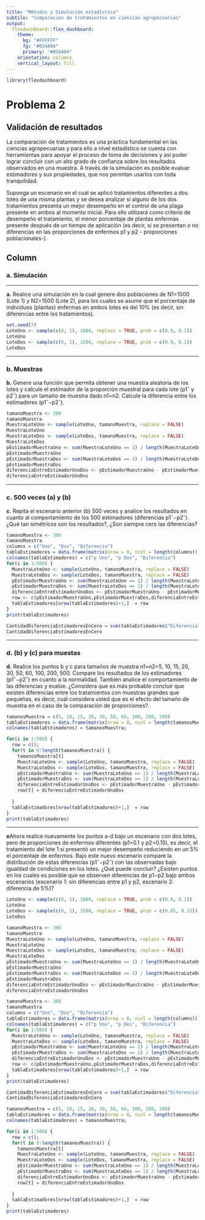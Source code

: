 ```yaml
---
title: "Métodos y Simulación estadística"
subtile: "Comparación de tratamientos en ciencias agropecuarias"
output: 
  flexdashboard::flex_dashboard:
    theme:
      bg: "#FFFFFF"
      fg: "#034A94" 
      primary: "#034A94" 
    orientation: columns
    vertical_layout: fill
---
```


```r
library(flexdashboard)
```

<h1>Problema 2</h1>


<h2>Validación de resultados</h2>


<p>La comparación de tratamientos es una práctica fundamental en las ciencias agropecuarias y para ello a nivel estadístico se cuenta con herramientas para apoyar el proceso de toma de decisiones y así poder lograr concluir con un alto grado de confianza sobre los resultados observados en una muestra. A través de la simulación es posible evaluar estimadores y sus propiedades, que nos permitan usarlos con toda tranquilidad.</p>

<p>Suponga un escenario en el cual se aplicó tratamientos diferentes a dos lotes de una misma plantas y se desea analizar si alguno de los dos tratamientos presenta un mejor desempeño en el control de una plaga presente en ambos al momento inicial. Para ello utilizará como criterio de desempeño el tratamiento, el menor porcentaje de plantas enfermas presente después de un tiempo de aplicación (es decir, si se presentan o no diferencias en las proporciones de enfermos p1 y p2 - proporciones poblacionales-).</p>

Column {data-width=700 .tabset}
-----------------------------------------------------------------------
### a. Simulación
<hr>
<strong>a.</strong> Realice una simulación en la cual genere dos poblaciones de N1=1000 (Lote 1) y N2=1500 (Lote 2), para los cuales se asume que el porcentaje de individuos (plantas) enfermas en ambos lotes es del 10% (es decir, sin diferencias entre los tratamientos).


```r
set.seed(7)
LoteUno <- sample(c(0, 1), 1000, replace = TRUE, prob = c(0.9, 0.1))
LoteUno
LoteDos <- sample(c(0, 1), 1500, replace = TRUE, prob = c(0.9, 0.1))
LoteDos
```
<hr>
### b. Muestras
<strong>b.</strong> Genere una función que permita obtener una muestra aleatoria de los lotes y calcule el estimador de la proporción muestral para cada lote (p1ˆ y p2ˆ) para un tamaño de muestra dado n1=n2. Calcule la diferencia entre los estimadores (p1ˆ−p2ˆ).

```r
tamanoMuestra <- 300
tamanoMuestra
MuestraLoteUno <- sample(LoteUno, tamanoMuestra, replace = FALSE)
MuestraLoteUno
MuestraLoteDos <- sample(LoteDos, tamanoMuestra, replace = FALSE)
MuestraLoteDos
pEstimadorMuestraUno <- sum(MuestraLoteUno == 1) / length(MuestraLoteUno)
pEstimadorMuestraUno
pEstimadorMuestraDos <- sum(MuestraLoteDos == 1) / length(MuestraLoteDos)
pEstimadorMuestraDos
diferenciaEntreEstimadorUnoDos <- pEstimadorMuestraUno - pEstimadorMuestraDos
diferenciaEntreEstimadorUnoDos

```

<hr>
### c. 500 veces (a) y (b)
<strong>c.</strong> Repita el escenario anterior (b) 500 veces y analice los resultados en cuanto al comportamiento de los 500
 estimadores (diferencias p1ˆ−p2ˆ). ¿Qué tan simétricos son los resultados?, ¿Son siempre cero las diferencias?


```r
tamanoMuestra <- 300
tamanoMuestra
columns = c("Uno", "Dos", "Diferencia") 
tablaEstimadores = data.frame(matrix(nrow = 0, ncol = length(columns)))
colnames(tablaEstimadores) = c("p Uno", "p Dos", "Diferencia")
for(i in 1:500) {
  MuestraLoteUno <- sample(LoteUno, tamanoMuestra, replace = FALSE)
  MuestraLoteDos <- sample(LoteDos, tamanoMuestra, replace = FALSE)
  pEstimadorMuestraUno <- sum(MuestraLoteUno == 1) / length(MuestraLoteUno)
  pEstimadorMuestraDos <- sum(MuestraLoteDos == 1) / length(MuestraLoteDos)
  diferenciaEntreEstimadorUnoDos <- pEstimadorMuestraUno - pEstimadorMuestraDos
  row <- c(pEstimadorMuestraUno,pEstimadorMuestraDos,diferenciaEntreEstimadorUnoDos)
  tablaEstimadores[nrow(tablaEstimadores)+1,]  = row
}
print(tablaEstimadores)

CantidadDiferenciaEstimadoresEnCero = sum(tablaEstimadores$"Diferencia" == 0)
CantidadDiferenciaEstimadoresEnCero

```
<hr>
### d. (b) y (c) para muestas  
<strong>d.</strong> Realice los puntos b y c para tamaños de muestra n1=n2=5, 10, 15, 20, 30, 50, 60, 100, 200, 500. Compare los resultados de los estimadores (p1ˆ−p2ˆ) en cuanto a la normalidad. También analice el comportamiento de las diferencias y evalúe. ¿Considera que es más probable concluir que existen diferencias entre los tratamientos con muestras grandes que pequeñas, es decir, cuál considera usted que es el efecto del tamaño de muestra en el caso de la comparación de proporciones?.


```r
tamanosMuestra = c(5, 10, 15, 20, 30, 50, 60, 100, 200, 500)
tablaEstimadores = data.frame(matrix(nrow = 0, ncol = length(tamanosMuestra)))
colnames(tablaEstimadores) = tamanosMuestra;

for(i in 1:500) {
  row = c();
  for(t in 0:length(tamanosMuestra)) {
    tamanosMuestra[t]
    MuestraLoteUno <- sample(LoteUno, tamanoMuestra, replace = FALSE)
    MuestraLoteDos <- sample(LoteDos, tamanoMuestra, replace = FALSE)
    pEstimadorMuestraUno <- sum(MuestraLoteUno == 1) / length(MuestraLoteUno)
    pEstimadorMuestraDos <- sum(MuestraLoteDos == 1) / length(MuestraLoteDos)
    diferenciaEntreEstimadorUnoDos <- pEstimadorMuestraUno - pEstimadorMuestraDos
    row[t] = diferenciaEntreEstimadorUnoDos
    
  }
  tablaEstimadores[nrow(tablaEstimadores)+1,]  = row
}
print(tablaEstimadores)
```

<hr>

<strong>e</strong>Ahora realice nuevamente los puntos a-d bajo un escenario con dos lotes, pero de proporciones de enfermos diferentes (p1=0.1 y p2=0.15), es decir, el tratamiento del lote 1 si presentó un mejor desempeño reduciendo en un 5% el porcentaje de enfermos. Bajo este nuevo escenario compare la distribución de estas diferencias (p1ˆ−p2ˆ) con las observadas bajo igualdad de condiciones en los lotes. ¿Qué puede concluir? ¿Existen puntos en los cuales es posible que se observen diferencias de p1−p2 bajo ambos escenarios (escenario 1: sin diferencias entre p1  y p2, escenario 2: diferencia de 5%)?

```r

LoteUno <- sample(c(0, 1), 1000, replace = TRUE, prob = c(0.9, 0.1))
LoteUno
LoteDos <- sample(c(0, 1), 1500, replace = TRUE, prob = c(0.85, 0.15))
LoteDos

tamanoMuestra <- 300
tamanoMuestra
MuestraLoteUno <- sample(LoteUno, tamanoMuestra, replace = FALSE)
MuestraLoteUno
MuestraLoteDos <- sample(LoteDos, tamanoMuestra, replace = FALSE)
MuestraLoteDos
pEstimadorMuestraUno <- sum(MuestraLoteUno == 1) / length(MuestraLoteUno)
pEstimadorMuestraUno
pEstimadorMuestraDos <- sum(MuestraLoteDos == 1) / length(MuestraLoteDos)
pEstimadorMuestraDos
diferenciaEntreEstimadorUnoDos <- pEstimadorMuestraUno - pEstimadorMuestraDos
diferenciaEntreEstimadorUnoDos

tamanoMuestra <- 300
tamanoMuestra
columns = c("Uno", "Dos", "Diferencia") 
tablaEstimadores = data.frame(matrix(nrow = 0, ncol = length(columns)))
colnames(tablaEstimadores) = c("p Uno", "p Dos", "Diferencia")
for(i in 1:500) {
  MuestraLoteUno <- sample(LoteUno, tamanoMuestra, replace = FALSE)
  MuestraLoteDos <- sample(LoteDos, tamanoMuestra, replace = FALSE)
  pEstimadorMuestraUno <- sum(MuestraLoteUno == 1) / length(MuestraLoteUno)
  pEstimadorMuestraDos <- sum(MuestraLoteDos == 1) / length(MuestraLoteDos)
  diferenciaEntreEstimadorUnoDos <- pEstimadorMuestraUno - pEstimadorMuestraDos
  row <- c(pEstimadorMuestraUno,pEstimadorMuestraDos,diferenciaEntreEstimadorUnoDos)
  tablaEstimadores[nrow(tablaEstimadores)+1,]  = row
}
print(tablaEstimadores)

CantidadDiferenciaEstimadoresEnCero = sum(tablaEstimadores$"Diferencia" == 0)
CantidadDiferenciaEstimadoresEnCero

tamanosMuestra = c(5, 10, 15, 20, 30, 50, 60, 100, 200, 500)
tablaEstimadores = data.frame(matrix(nrow = 0, ncol = length(tamanosMuestra)))
colnames(tablaEstimadores) = tamanosMuestra;

for(i in 1:500) {
  row = c();
  for(t in 0:length(tamanosMuestra)) {
    tamanosMuestra[t]
    MuestraLoteUno <- sample(LoteUno, tamanoMuestra, replace = FALSE)
    MuestraLoteDos <- sample(LoteDos, tamanoMuestra, replace = FALSE)
    pEstimadorMuestraUno <- sum(MuestraLoteUno == 1) / length(MuestraLoteUno)
    pEstimadorMuestraDos <- sum(MuestraLoteDos == 1) / length(MuestraLoteDos)
    diferenciaEntreEstimadorUnoDos <- pEstimadorMuestraUno - pEstimadorMuestraDos
    row[t] = diferenciaEntreEstimadorUnoDos
    
  }
  tablaEstimadores[nrow(tablaEstimadores)+1,]  = row
}
print(tablaEstimadores)

```

